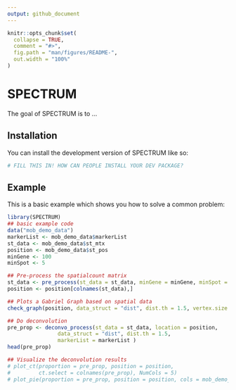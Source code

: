 ```yaml
---
output: github_document
---
```


<!-- README.md is generated from README.Rmd. Please edit that file -->

```r
knitr::opts_chunk$set(
  collapse = TRUE,
  comment = "#>",
  fig.path = "man/figures/README-",
  out.width = "100%"
)
```

# SPECTRUM

<!-- badges: start -->
<!-- badges: end -->

The goal of SPECTRUM is to ...

## Installation

You can install the development version of SPECTRUM like so:

``` r
# FILL THIS IN! HOW CAN PEOPLE INSTALL YOUR DEV PACKAGE?
```

## Example

This is a basic example which shows you how to solve a common problem:

```r
library(SPECTRUM)
## basic example code
data("mob_demo_data")
markerList <- mob_demo_data$markerList
st_data <- mob_demo_data$st_mtx
position <- mob_demo_data$st_pos
minGene <- 100
minSpot <- 5

## Pre-process the spatialcount matrix
st_data <- pre_process(st_data = st_data, minGene = minGene, minSpot = minSpot)
position <- position[colnames(st_data),]

## Plots a Gabriel Graph based on spatial data
check_graph(position, data_struct = "dist", dist.th = 1.5, vertex.size = 1, ratio = 0.8)

## Do deconvolution
pre_prop <- deconvo_process(st_data = st_data, location = position, 
                data_struct = "dist", dist.th = 1.5,
                markerList = markerList )
head(pre_prop)

## Visualize the deconvolution results
# plot_ct(proportion = pre_prop, position = position, 
#         ct.select = colnames(pre_prop), NumCols = 5)
# plot_pie(proportion = pre_prop, position = position, cols = mob_demo_data$ct_cols)

```

